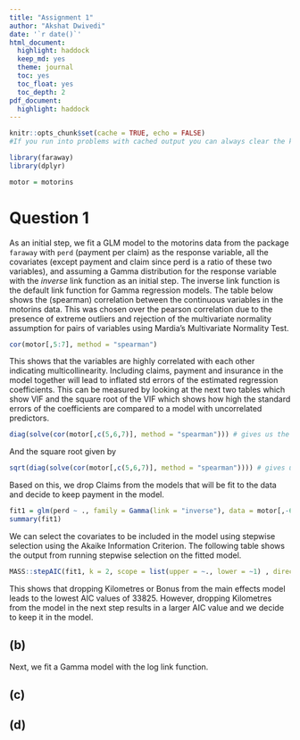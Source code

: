 ```yaml
---
title: "Assignment 1"
author: "Akshat Dwivedi"
date: '`r date()`'
html_document:
  highlight: haddock
  keep_md: yes
  theme: journal
  toc: yes
  toc_float: yes
  toc_depth: 2
pdf_document:
  highlight: haddock
---
```


```r
knitr::opts_chunk$set(cache = TRUE, echo = FALSE)
#If you run into problems with cached output you can always clear the knitr cache by removing the folder named with a _cache suffix within your document’s directory.
```

```r
library(faraway)
library(dplyr)

motor = motorins
```

# Question 1

As an initial step, we fit a GLM model to the motorins data from the package `faraway` with `perd` (payment per claim) as the response variable, all the covariates (except payment and claim since perd is a ratio of these two variables), and assuming a Gamma distribution for the response variable with the *inverse* link function as an initial step. The inverse link function is the default link function for Gamma regression models. The table below shows the (spearman) correlation between the continuous variables in the motorins data. This was chosen over the pearson correlation due to the presence of extreme outliers and rejection of the multivariate normality assumption for pairs of variables using Mardia's Multivariate Normality Test.

```r
cor(motor[,5:7], method = "spearman")
```

This shows that the variables are highly correlated with each other indicating multicollinearity. Including claims, payment and insurance in the model together will lead to inflated std errors of the estimated regression coefficients. This can be measured by looking at the next two tables which show VIF and the square root of the VIF which shows how high the standard errors of the coefficients are compared to a model with uncorrelated predictors. 

```r
diag(solve(cor(motor[,c(5,6,7)], method = "spearman"))) # gives us the VIF
```

And the square root given by

```r
sqrt(diag(solve(cor(motor[,c(5,6,7)], method = "spearman")))) # gives us the VIF
```

Based on this, we drop Claims from the models that will be fit to the data and decide to keep payment in the model.

```r
fit1 = glm(perd ~ ., family = Gamma(link = "inverse"), data = motor[,-6])
summary(fit1)
```

We can select the covariates to be included in the model using stepwise selection using the Akaike Information Criterion. The following table shows the output from running stepwise selection on the fitted model.

```r
MASS::stepAIC(fit1, k = 2, scope = list(upper = ~., lower = ~1) , direction = "both")
```

This shows that dropping Kilometres or Bonus from the main effects model leads to the lowest AIC values of 33825. However, dropping Kilometres from the model in the next step results in a larger AIC value and we decide to keep it in the model. 

## (b)
Next, we fit a Gamma model with the log link function.

## (c)

## (d)


